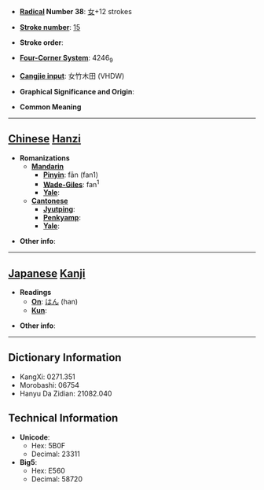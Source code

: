 * '''[[Wiktionary:Chinese radical index| Radical]] Number 38''': [[Wiktionary:Chinese radical index 女|女]]+12 strokes

* '''[[Wiktionary:Chinese total strokes index|Stroke number]]''': [[Wiktionary:Chinese total strokes index 15|15]]

* '''Stroke order''': 

* '''[[Wiktionary:Chinese four corner index|Four-Corner System]]''': 4246<sub>9</sub>

* '''[[Wiktionary:Chinese Cangjie index|Cangjie input]]''': 女竹木田 (VHDW)

* '''Graphical Significance and Origin''': 

* '''Common Meaning'''

----

== [[Chinese]] [[Hanzi]] ==

* '''Romanizations'''
** '''[[Mandarin]]'''
*** '''[[Pinyin]]''': fān (fan1)
*** '''[[Wade-Giles]]''': fan<sup>1</sup>
*** '''[[Yale]]''': 
** '''[[Cantonese]]'''
*** '''[[Jyutping]]''':
*** '''[[Penkyamp]]''': 
*** '''[[Yale]]''': 

* '''Other info''': 

----

== [[Japanese]] [[Kanji]] ==

* '''Readings'''
** '''[[On]]''': [[はん]] (han)
** '''[[Kun]]''': 

* '''Other info''':  

----

== Dictionary Information ==

* KangXi: 0271.351
* Morobashi: 06754
* Hanyu Da Zidian: 21082.040

== Technical Information ==

* '''Unicode''':
** Hex: 5B0F
** Decimal: 23311
* '''Big5''':
** Hex: E560
** Decimal: 58720